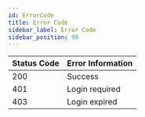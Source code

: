 ```yaml
---
id: ErrorCode
title: Error Code
sidebar_label: Error Code
sidebar_position: 99
---
```


| Status Code | Error Information |
| ----------- | ----------------- |
| 200         | Success           |
| 401         | Login required    |
| 403         | Login expired     |
